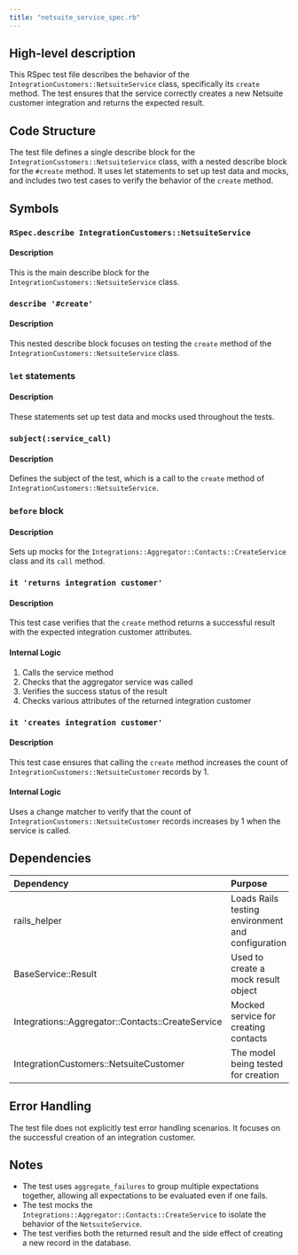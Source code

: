 ```yaml
---
title: "netsuite_service_spec.rb"
---
```


## High-level description
This RSpec test file describes the behavior of the `IntegrationCustomers::NetsuiteService` class, specifically its `create` method. The test ensures that the service correctly creates a new Netsuite customer integration and returns the expected result.

## Code Structure
The test file defines a single describe block for the `IntegrationCustomers::NetsuiteService` class, with a nested describe block for the `#create` method. It uses let statements to set up test data and mocks, and includes two test cases to verify the behavior of the `create` method.

## Symbols

### `RSpec.describe IntegrationCustomers::NetsuiteService`
#### Description
This is the main describe block for the `IntegrationCustomers::NetsuiteService` class.

### `describe '#create'`
#### Description
This nested describe block focuses on testing the `create` method of the `IntegrationCustomers::NetsuiteService` class.

### `let` statements
#### Description
These statements set up test data and mocks used throughout the tests.

### `subject(:service_call)`
#### Description
Defines the subject of the test, which is a call to the `create` method of `IntegrationCustomers::NetsuiteService`.

### `before` block
#### Description
Sets up mocks for the `Integrations::Aggregator::Contacts::CreateService` class and its `call` method.

### `it 'returns integration customer'`
#### Description
This test case verifies that the `create` method returns a successful result with the expected integration customer attributes.

#### Internal Logic
1. Calls the service method
2. Checks that the aggregator service was called
3. Verifies the success status of the result
4. Checks various attributes of the returned integration customer

### `it 'creates integration customer'`
#### Description
This test case ensures that calling the `create` method increases the count of `IntegrationCustomers::NetsuiteCustomer` records by 1.

#### Internal Logic
Uses a change matcher to verify that the count of `IntegrationCustomers::NetsuiteCustomer` records increases by 1 when the service is called.

## Dependencies
| Dependency | Purpose |
|:-----------|:--------|
| rails_helper | Loads Rails testing environment and configuration |
| BaseService::Result | Used to create a mock result object |
| Integrations::Aggregator::Contacts::CreateService | Mocked service for creating contacts |
| IntegrationCustomers::NetsuiteCustomer | The model being tested for creation |

## Error Handling
The test file does not explicitly test error handling scenarios. It focuses on the successful creation of an integration customer.

## Notes
- The test uses `aggregate_failures` to group multiple expectations together, allowing all expectations to be evaluated even if one fails.
- The test mocks the `Integrations::Aggregator::Contacts::CreateService` to isolate the behavior of the `NetsuiteService`.
- The test verifies both the returned result and the side effect of creating a new record in the database.